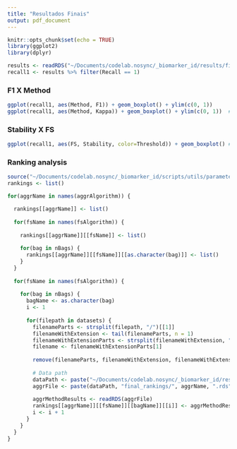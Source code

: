 ```yaml
---
title: "Resultados Finais"
output: pdf_document
---
```


```r
knitr::opts_chunk$set(echo = TRUE)
library(ggplot2)
library(dplyr)

results <- readRDS("~/Documents/codelab.nosync/_biomarker_id/results/final_results.rds")
recall1 <- results %>% filter(Recall == 1)
```

### F1 X Method
```r
ggplot(recall1, aes(Method, F1)) + geom_boxplot() + ylim(c(0, 1))
ggplot(recall1, aes(Method, Kappa)) + geom_boxplot() + ylim(c(0, 1))  # Kappa?
```

###  Stability X FS
```r
ggplot(recall1, aes(FS, Stability, color=Threshold)) + geom_boxplot() # + scale_y_continuous(n.breaks = 10, limits = c(-1, 1))
```

### Ranking analysis
```r
source("~/Documents/codelab.nosync/_biomarker_id/scripts/utils/parameters.R")
rankings <- list()

for(aggrName in names(aggrAlgorithm)) {

  rankings[[aggrName]] <- list()
  
  for(fsName in names(fsAlgorithm)) {
    
    rankings[[aggrName]][[fsName]] <- list()
    
    for(bag in nBags) {
      rankings[[aggrName]][[fsName]][[as.character(bag)]] <- list()
    }
  }
  
  for(fsName in names(fsAlgorithm)) {
    
    for(bag in nBags) {
      bagName <- as.character(bag)
      i <- 1
      
      for(filepath in datasets) {
        filenameParts <- strsplit(filepath, "/")[[1]]
        filenameWithExtension <- tail(filenameParts, n = 1)
        filenameWithExtensionParts <- strsplit(filenameWithExtension, "\\.")[[1]]
        filename <- filenameWithExtensionParts[1]
        
        remove(filenameParts, filenameWithExtension, filenameWithExtensionParts)
        
        # Data path
        dataPath <- paste("~/Documents/codelab.nosync/_biomarker_id/results/training/", filename, "/", sep = "")
        aggrFile <- paste(dataPath, "final_rankings/", aggrName, ".rds", sep = "")
        
        aggrMethodResults <- readRDS(aggrFile)
        rankings[[aggrName]][[fsName]][[bagName]][[i]] <- aggrMethodResults[[fsName]][[bagName]]
        i <- i + 1
      }
    }
  }
}

```
